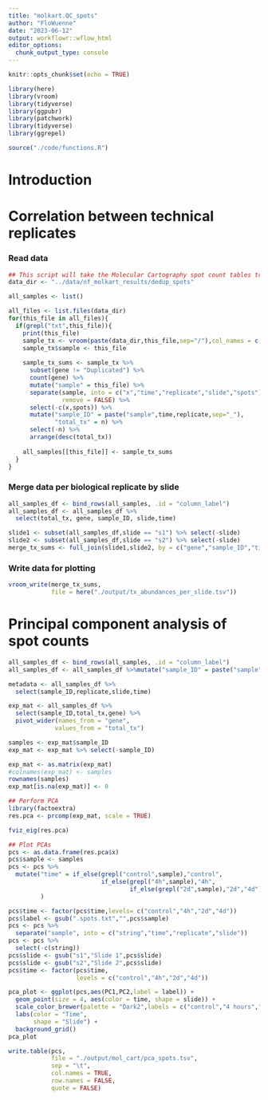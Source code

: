 ```yaml
---
title: "molkart.QC_spots"
author: "FloWuenne"
date: "2023-06-12"
output: workflowr::wflow_html
editor_options:
  chunk_output_type: console
---
```


```r
knitr::opts_chunk$set(echo = TRUE)

library(here)
library(vroom)
library(tidyverse)
library(ggpubr)
library(patchwork)
library(tidyverse)
library(ggrepel)

source("./code/functions.R")
```

# Introduction



# Correlation between technical replicates

### Read data

```r
## This script will take the Molecular Cartography spot count tables transform them from tsv
data_dir <- "../data/nf_molkart_results/dedup_spots"

all_samples <- list()

all_files <- list.files(data_dir)
for(this_file in all_files){
  if(grepl("txt",this_file)){
    print(this_file)
    sample_tx <- vroom(paste(data_dir,this_file,sep="/"),col_names = c("x","y","z","gene"),col_select = c(x,y,z,gene))
    sample_tx$sample <- this_file
    
    sample_tx_sums <- sample_tx %>%
      subset(gene != "Duplicated") %>%
      count(gene) %>%
      mutate("sample" = this_file) %>%
      separate(sample, into = c("x","time","replicate","slide","spots"),
               remove = FALSE) %>%
      select(-c(x,spots)) %>%
      mutate("sample_ID" = paste("sample",time,replicate,sep="_"),
             "total_tx" = n) %>%
      select(-n) %>%
      arrange(desc(total_tx))
    
    all_samples[[this_file]] <- sample_tx_sums
  }
}
```

### Merge data per biological replicate by slide

```r
all_samples_df <- bind_rows(all_samples, .id = "column_label")
all_samples_df <- all_samples_df %>%
  select(total_tx, gene, sample_ID, slide,time)

slide1 <- subset(all_samples_df,slide == "s1") %>% select(-slide)
slide2 <- subset(all_samples_df,slide == "s2") %>% select(-slide)
merge_tx_sums <- full_join(slide1,slide2, by = c("gene","sample_ID","time"), suffix = c("_rep1","_rep2"))
```

### Write data for plotting

```r
vroom_write(merge_tx_sums,
            file = here("./output/tx_abundances_per_slide.tsv"))
```


# Principal component analysis of spot counts

```r
all_samples_df <- bind_rows(all_samples, .id = "column_label")
all_samples_df <- all_samples_df %>%mutate("sample_ID" = paste("sample",time,replicate,slide,sep="_"))

metadata <- all_samples_df %>%
  select(sample_ID,replicate,slide,time)

exp_mat <- all_samples_df %>%
  select(sample_ID,total_tx,gene) %>%
  pivot_wider(names_from = "gene",
             values_from = "total_tx")

samples <- exp_mat$sample_ID
exp_mat <- exp_mat %>% select(-sample_ID)

exp_mat <- as.matrix(exp_mat)
#colnames(exp_mat) <- samples
rownames(samples)
exp_mat[is.na(exp_mat)] <- 0
```

```r
## Perform PCA
library(factoextra)
res.pca <- prcomp(exp_mat, scale = TRUE)

fviz_eig(res.pca)
```

```r
## Plot PCAs
pcs <- as.data.frame(res.pca$x)
pcs$sample <- samples
pcs <- pcs %>%
  mutate("time" = if_else(grepl("control",sample),"control",
                          if_else(grepl("4h",sample),"4h",
                                  if_else(grepl("2d",sample),"2d","4d")))
         )

pcs$time <- factor(pcs$time,levels= c("control","4h","2d","4d"))
pcs$label <- gsub(".spots.txt","",pcs$sample)
pcs <- pcs %>%
  separate("sample", into = c("string","time","replicate","slide"))
pcs <- pcs %>%
  select(-c(string))
pcs$slide <- gsub("s1","Slide 1",pcs$slide)
pcs$slide <- gsub("s2","Slide 2",pcs$slide)
pcs$time <- factor(pcs$time,
                   levels = c("control","4h","2d","4d"))

pca_plot <- ggplot(pcs,aes(PC1,PC2,label = label)) +
  geom_point(size = 4, aes(color = time, shape = slide)) +
  scale_color_brewer(palette = "Dark2",labels = c("control","4 hours","2 days","4 days")) +
  labs(color = "Time",
       shape = "Slide") + 
  background_grid()
pca_plot

write.table(pcs,
            file = "./output/mol_cart/pca_spots.tsv",
            sep = "\t",
            col.names = TRUE,
            row.names = FALSE,
            quote = FALSE)
```

